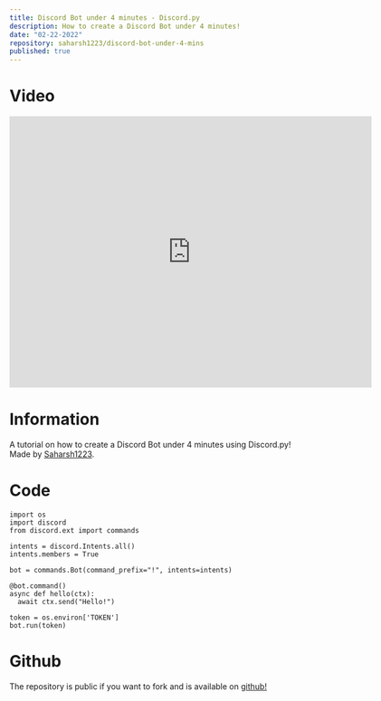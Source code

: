 ```yaml
---
title: Discord Bot under 4 minutes - Discord.py
description: How to create a Discord Bot under 4 minutes!
date: "02-22-2022"
repository: saharsh1223/discord-bot-under-4-mins
published: true
---
```


# Video

<iframe
  style={{borderRadius: '8px', width: '640px', overflow: 'hidden'}}
  width='640'
  height='480'
  src='https://www.youtube.com/embed/kwmrUNHToSE'
  frameborder='0'
  allow='autoplay; encrypted-media'
  allowfullscreen
></iframe>

# Information

A tutorial on how to create a Discord Bot under 4 minutes using Discord.py! Made by [Saharsh1223](https://www.youtube.com/SaharshDev).

# Code

```
import os
import discord
from discord.ext import commands

intents = discord.Intents.all()
intents.members = True

bot = commands.Bot(command_prefix="!", intents=intents)

@bot.command()
async def hello(ctx):
  await ctx.send("Hello!")

token = os.environ['TOKEN']
bot.run(token)

```

# Github

The repository is public if you want to fork and is available on [github!](https://github.com/Saharsh1223/Discord-bot-under-4-mins)